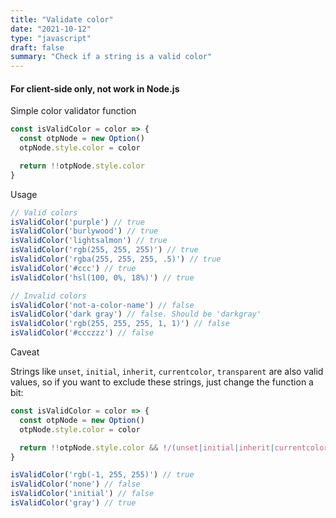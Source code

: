 ```yaml
---
title: "Validate color"
date: "2021-10-12"
type: "javascript"
draft: false
summary: "Check if a string is a valid color"
---
```


#### <Twemoji emoji="warning" /> For client-side only, not work in Node.js

Simple color validator function

```js
const isValidColor = color => {
  const otpNode = new Option()
  otpNode.style.color = color

  return !!otpNode.style.color
}
```

Usage

```js
// Valid colors
isValidColor('purple') // true
isValidColor('burlywood') // true
isValidColor('lightsalmon') // true
isValidColor('rgb(255, 255, 255)') // true
isValidColor('rgba(255, 255, 255, .5)') // true
isValidColor('#ccc') // true
isValidColor('hsl(100, 0%, 18%)') // true

// Invalid colors
isValidColor('not-a-color-name') // false
isValidColor('dark gray') // false. Should be 'darkgray'
isValidColor('rgb(255, 255, 255, 1, 1)') // false
isValidColor('#ccczzz') // false
```

Caveat

Strings like `unset`, `initial`, `inherit`, `currentcolor`, `transparent` are also valid values, so if you want to exclude these strings, just change the function a bit:

```js
const isValidColor = color => {
  const otpNode = new Option()
  otpNode.style.color = color

  return !!otpNode.style.color && !/(unset|initial|inherit|currentcolor|transparent)/i.test(color)
}

isValidColor('rgb(-1, 255, 255)') // true
isValidColor('none') // false
isValidColor('initial') // false
isValidColor('gray') // true
```